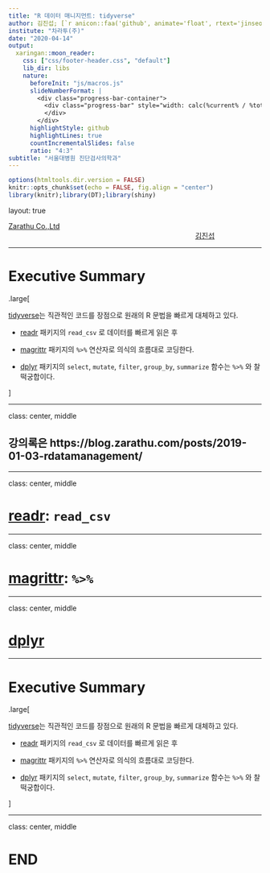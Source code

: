 ```yaml
---
title: "R 데이터 매니지먼트: tidyverse"
author: 김진섭; [`r anicon::faa('github', animate='float', rtext='jinseob2kim')`](https://github.com/jinseob2kim)
institute: "차라투(주)"
date: "2020-04-14"
output:
  xaringan::moon_reader:
    css: ["css/footer-header.css", "default"]
    lib_dir: libs
    nature:
      beforeInit: "js/macros.js"
      slideNumberFormat: |
        <div class="progress-bar-container">
          <div class="progress-bar" style="width: calc(%current% / %total% * 100%);">
          </div>
        </div>
      highlightStyle: github
      highlightLines: true
      countIncrementalSlides: false
      ratio: "4:3" 
subtitle: "서울대병원 진단검사의학과"
---
```


```r
options(htmltools.dir.version = FALSE)
knitr::opts_chunk$set(echo = FALSE, fig.align = "center")
library(knitr);library(DT);library(shiny)
```


layout: true

<div class="my-footer"><span><a href="https://www.zarathu.com">Zarathu Co.,Ltd</a>   
&emsp;&emsp;&emsp;&emsp;&emsp;&emsp;&emsp;&emsp;&emsp;&emsp;&emsp;&emsp;&emsp;
&emsp;&emsp;&emsp;&emsp;&emsp;&emsp;&emsp;&emsp;&emsp;&emsp;&emsp;&emsp;&emsp;
<a href="https://github.com/jinseob2kim">김진섭</a></span></div> 


---

# Executive Summary 

.large[

[tidyverse](https://www.tidyverse.org/)는 직관적인 코드를 장점으로 원래의 R 문법을 빠르게 대체하고 있다.


* [readr](https://readr.tidyverse.org/) 패키지의 `read_csv` 로 데이터를 빠르게 읽은 후


* [magrittr](https://magrittr.tidyverse.org/) 패키지의 `%>%` 연산자로 의식의 흐름대로 코딩한다.


* [dplyr](https://dplyr.tidyverse.org/) 패키지의 `select`, `mutate`, `filter`, `group_by`, `summarize` 함수는 `%>%` 와 찰떡궁합이다.

]


---

class: center, middle

## 강의록은 https://blog.zarathu.com/posts/2019-01-03-rdatamanagement/ 


---

class: center, middle

# [readr](https://readr.tidyverse.org/): `read_csv`


---

class: center, middle

# [magrittr](https://magrittr.tidyverse.org/): `%>%`


---

class: center, middle

# [dplyr](https://dplyr.tidyverse.org/)




---

# Executive Summary 

.large[

[tidyverse](https://www.tidyverse.org/)는 직관적인 코드를 장점으로 원래의 R 문법을 빠르게 대체하고 있다.


* [readr](https://readr.tidyverse.org/) 패키지의 `read_csv` 로 데이터를 빠르게 읽은 후


* [magrittr](https://magrittr.tidyverse.org/) 패키지의 `%>%` 연산자로 의식의 흐름대로 코딩한다.


* [dplyr](https://dplyr.tidyverse.org/) 패키지의 `select`, `mutate`, `filter`, `group_by`, `summarize` 함수는 `%>%` 와 찰떡궁합이다.

]

---

class: center, middle

# END


